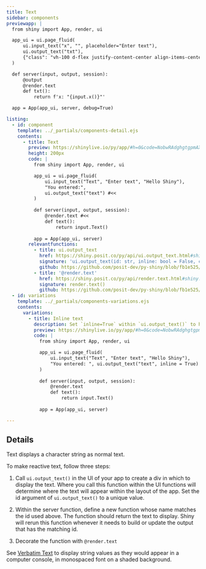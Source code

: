 ```yaml
---
title: Text
sidebar: components
previewapp: |
  from shiny import App, render, ui

  app_ui = ui.page_fluid(
      ui.input_text("x", "", placeholder="Enter text"),
      ui.output_text("txt"),
      {"class": "vh-100 d-flex justify-content-center align-items-center px-4 flex-column"}
  )

  def server(input, output, session):
      @output
      @render.text
      def txt():
          return f'x: "{input.x()}"'

  app = App(app_ui, server, debug=True)

listing:
  - id: component
    template: ../_partials/components-detail.ejs
    contents:
      - title: Text
        preview: https://shinylive.io/py/app/#h=0&code=NobwRAdghgtgpmAXGKAHVA6VBPMAaMAYwHsIAXOcpMAMwCdiYACAZwAsBLCbJjmVYnTJMAgujxM6lACZw6EgK4cAOhCbqNG1WlQB9JUwC8TJVigBzOLpoAbJdIAUqjaa6oFZXRQAeZJ2AAVOF9lfCZQgFFyOSYfMlCJUIAJOBsbYiYAZU5uUIBKPGd1UIBNYgUmSgopaUQEopMODHKyd084-zj81TyG4ohZGlY5ADc5BzcPCRa2iRY4FhYOUjy6tXUAASkBuQwu9aZB2OC-Vb71KTIFOjVJsgwg3wdeg-6dI1F0Bx19DjnRuR5MAAXwAukA
        height: 200px
        code: |
          from shiny import App, render, ui

          app_ui = ui.page_fluid(
              ui.input_text("Text", "Enter text", "Hello Shiny"),
              "You entered:",
              ui.output_text("text") #<<
          )
                  
          def server(input, output, session):
              @render.text #<<
              def text():
                  return input.Text() 
                  
          app = App(app_ui, server)
        relevantfunctions:
          - title: ui.output_text
            href: https://shiny.posit.co/py/api/ui.output_text.html#shiny.ui.output_text
            signature: 'ui.output_text(id: str, inline: bool = False, container: Optional = None)'
            github: https://github.com/posit-dev/py-shiny/blob/fb1e525/shiny/ui/_output.py#L237-L270
          - title: '@render.text'
            href: https://shiny.posit.co/py/api/render.text.html#shiny.render.text
            signature: render.text()
            github: https://github.com/posit-dev/py-shiny/blob/fb1e525/shiny/render/_render.py#L77-L98
  - id: variations
    template: ../_partials/components-variations.ejs
    contents:
      variations:
        - title: Inline text
          description: Set `inline=True` within `ui.output_text()` to have text appear inline with the text that preceeds it.
          preview: https://shinylive.io/py/app/#h=0&code=NobwRAdghgtgpmAXGKAHVA6VBPMAaMAYwHsIAXOcpMAMwCdiYACAZwAsBLCbJjmVYnTJMAgujxM6lACZw6EgK4cAOhFVpUAfSVMAvEyVYoAcziaaAGyXSAFKqYODHDF1QKymigA8ydsABU4H2V8JhCAUXI5Jm8yEIkQgAk4CwtiJgBlTm4QgEo8e0cQgE1iBSZKCilpRDDQwzKyNw9Yv1j43ggLLjg9Jn86BThc1RGIRwmwiFkaVjkANzkbV3cJRuaJFjgWFg5SXMRChwABKWm5DHbxxxmYoN8Do8mpMgU6cZWyDECfGzH1dB9MSoGwabQcTYLOS5MAAXwAukA
          code: |
            from shiny import App, render, ui

            app_ui = ui.page_fluid(
                ui.input_text("Text", "Enter text", "Hello Shiny"),
                "You entered: ", ui.output_text("text", inline = True) #<<
            )
                    
            def server(input, output, session):
                @render.text
                def text():
                    return input.Text()
                    
            app = App(app_ui, server)

---
```


:::{#component}
:::

## Details

Text displays a character string as normal text. 

To make reactive text, follow three steps:
  
  1. Call `ui.output_text()` in the UI of your app to create a div in which to display the text. Where you call this function within the UI functions will determine where the text will appear within the layout of the app. Set the id argument of `ui.output_text()` to a unique value.

  2. Within the server function, define a new function whose name matches the id used above. The function should return the text to display. Shiny will rerun this function whenever it needs to build or update the output that has the matching id.

  3. Decorate the function with `@render.text`

See [Verbatim Text](verbatim-text.qmd) to display string values as they would appear in a computer console, in monospaced font on a shaded background.

:::{#variations}
:::